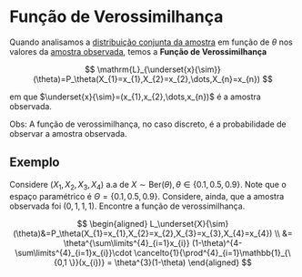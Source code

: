 # Função de Verossimilhança

Quando analisamos a [distribuição conjunta da amostra](dist-amostral.qmd) em função de $\theta$
nos valores da [amostra observada](populacao-e-amostra.qmd#sec-ao), temos a **Função de Verossimilhança**

$$
\mathrm{L}_{\underset{x}{\sim}}(\theta)=P_\theta(X_{1}=x_{1},X_{2}=x_{2},\dots,X_{n}=x_{n})
$$

em que $\underset{x}{\sim}=(x_{1},x_{2},\dots,x_{n})$ é a amostra observada.

Obs: A função de verossimilhança, no caso discreto, é a probabilidade de observar a amostra observada.

## Exemplo

Considere $(X_{1},X_{2},X_{3},X_{4})$ a.a de $X\sim \text{Ber}(\theta), \theta \in \{0.1, 0.5, 0.9 \}$. 
Note que o espaço paramétrico é $\Theta=\{0.1,0.5,0.9 \}$. Considere, ainda, que a amostra observada foi $(0,1,1,1)$.
Encontre a função de verossimilhança.

$$
\begin{aligned}
L_\underset{X}{\sim}(\theta)&=P_\theta(X_{1}=x_{1},X_{2}=x_{2},X_{3}=x_{3},X_{4}=x_{4}) \\
&= \theta^{\sum\limits^{4}_{i=1}x_{i}}
(1-\theta)^{4-\sum\limits^{4}_{i=1}x_{i}}\cdot \cancelto{1}{\prod^{4}_{i=1}\mathbb{1}_{\{0,1 \}}(x_{i})} = 
\theta^{3}(1-\theta)
\end{aligned}
$$
